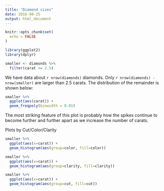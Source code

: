 ---
title: "Diamond sizes"
date: 2016-08-25
output: html_document
---

```{r}
knitr::opts_chunk$set(
  echo = FALSE
)
```

```{r setup, include = FALSE}
library(ggplot2)
library(dplyr)

smaller <- diamonds %>% 
  filter(carat <= 2.5)
```

We have data about `r nrow(diamonds)` diamonds. Only 
`r nrow(diamonds) - nrow(smaller)` are larger than
2.5 carats. The distribution of the remainder is shown
below:

```{r, echo = FALSE}
smaller %>% 
  ggplot(aes(carat)) + 
  geom_freqpoly(binwidth = 0.01)
```
The most striking feature of this plot is probably how the spikes continue to become further and further apart as we increase the number of carats.

Plots by Cut/Color/Clarity

```{r}
smaller %>% 
  ggplot(aes(x=carat)) + 
  geom_histogram(aes(group=color, fill=color))

```
```{r}
smaller %>% 
  ggplot(aes(x=carat)) + 
  geom_histogram(aes(group=clarity, fill=clarity))
```
```{r}
smaller %>% 
  ggplot(aes(x=carat)) + 
  geom_histogram(aes(group=cut, fill=cut))

```


